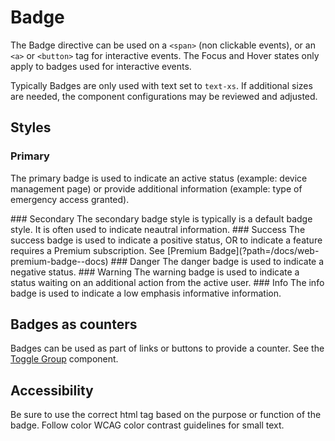

<Meta of={stories} />

# Badge

The Badge directive can be used on a `<span>` (non clickable events), or an `<a>` or `<button>` tag
for interactive events. The Focus and Hover states only apply to badges used for interactive events.

Typically Badges are only used with text set to `text-xs`. If additional sizes are needed, the
component configurations may be reviewed and adjusted.

## Styles

### Primary

The primary badge is used to indicate an active status (example: device management page) or provide
additional information (example: type of emergency access granted).

<Story of of={stories.Primary} />
### Secondary The secondary badge style is typically is a default badge style. It is often used to indicate
neautral information.
<Story of of={stories.Secondary} />
### Success The success badge is used to indicate a positive status, OR to indicate a feature requires
a Premium subscription. See [Premium Badge](?path=/docs/web-premium-badge--docs)
<Story of of={stories.Success} />
### Danger The danger badge is used to indicate a negative status.
<Story of of={stories.Danger} />
### Warning The warning badge is used to indicate a status waiting on an additional action from the active
user.
<Story of of={stories.Warning} />
### Info The info badge is used to indicate a low emphasis informative information.
<Story of of={stories.Info} />

## Badges as counters

Badges can be used as part of links or buttons to provide a counter. See the
[Toggle Group](?path=/docs/component-library-toggle-group--docs) component.

## Accessibility

Be sure to use the correct html tag based on the purpose or function of the badge. Follow color WCAG
color contrast guidelines for small text.
